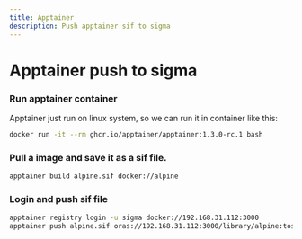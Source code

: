 ```yaml
---
title: Apptainer
description: Push apptainer sif to sigma
---
```


# Apptainer push to sigma

### Run apptainer container

Apptainer just run on linux system, so we can run it in container like this:

``` bash
docker run -it --rm ghcr.io/apptainer/apptainer:1.3.0-rc.1 bash
```

### Pull a image and save it as a sif file.

``` bash
apptainer build alpine.sif docker://alpine
```

### Login and push sif file

``` bash
apptainer registry login -u sigma docker://192.168.31.112:3000
apptainer push alpine.sif oras://192.168.31.112:3000/library/alpine:tosone
```
